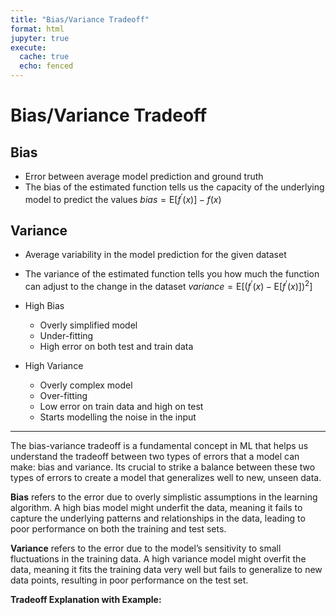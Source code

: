 ```yaml
---
title: "Bias/Variance Tradeoff"
format: html
jupyter: true
execute:
  cache: true
  echo: fenced
---
```

# Bias/Variance Tradeoff

## Bias

- Error between average model prediction and ground truth
- The bias of the estimated function tells us the capacity of the underlying model to predict the values
$\textit{bias} = \mathbin{E}[f^\prime(x)] - f(x)$

## Variance

- Average variability in the model prediction for the given dataset
- The variance of the estimated function tells you how much the function can adjust to the change in the dataset
$\textit{variance} = \mathbin{E}[(f^\prime(x) - \mathbin{E}[f^\prime(x)])^2]$

- High Bias
  - Overly simplified model
  - Under-fitting
  - High error on both test and train data

- High Variance
  - Overly complex model
  - Over-fitting
  - Low error on train data and high on test
  - Starts modelling the noise in the input

---
The bias-variance tradeoff is a fundamental concept in ML that helps us understand the tradeoff between two types of errors that a model can make: bias and variance. Its crucial to strike a balance between these two types of errors to create a model that generalizes well to new, unseen data.

**Bias** refers to the error due to overly simplistic assumptions in the learning algorithm. A high bias model might underfit the data, meaning it fails to capture the underlying patterns and relationships in the data, leading to poor performance on both the training and test sets.

**Variance** refers to the error due to the model's sensitivity to small fluctuations in the training data. A high variance model might overfit the data, meaning it fits the training data very well but fails to generalize to new data points, resulting in poor performance on the test set.

**Tradeoff Explanation with Example:**


